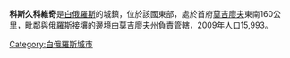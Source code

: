 '''科斯久科維奇'''是[[白俄羅斯|白俄羅斯]]的城鎮，位於該國東部，處於首府[[莫吉廖夫|莫吉廖夫]]東南160公里，毗鄰與[[俄羅斯|俄羅斯]]接壤的邊境由[[莫吉廖夫州|莫吉廖夫州]]負責管轄，2009年人口15,993。

{{Mogilev Region}}

[[Category:白俄羅斯城市|Category:白俄羅斯城市]]

{{Belarus-geo-stub}}